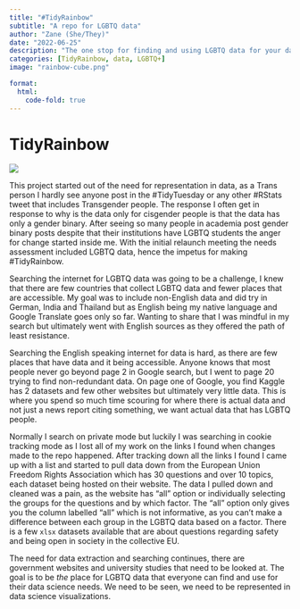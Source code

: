 ```yaml
---
title: "#TidyRainbow"
subtitle: "A repo for LGBTQ data"
author: "Zane (She/They)"
date: "2022-06-25"
description: "The one stop for finding and using LGBTQ data for your data science, machine learning and research needs."
categories: [TidyRainbow, data, LGBTQ+]
image: "rainbow-cube.png"

format: 
  html:
    code-fold: true
---
```


# TidyRainbow



![](TidyRainbow-banner.png)

This project started out of the need for representation in data, as a Trans person I hardly see anyone post in the #TidyTuesday or any other #RStats tweet that includes Transgender people. The response I often get in response to why is the data only for cisgender people is that the data has only a gender binary. After seeing so many people in academia post gender binary posts despite that their institutions have LGBTQ students the anger for change started inside me. With the initial relaunch meeting the needs assessment included LGBTQ data, hence the impetus for making #TidyRainbow.

Searching the internet for LGBTQ data was going to be a challenge, I knew that there are few countries that collect LGBTQ data and fewer places that are accessible. My goal was to include non-English data and did try in German, India and Thailand but as English being my native language and Google Translate goes only so far. Wanting to share that I was mindful in my search but ultimately went with English sources as they offered the path of least resistance.

Searching the English speaking internet for data is hard, as there are few places that have data and it being accessible. Anyone knows that most people never go beyond page 2 in Google search, but I went to page 20 trying to find non-redundant data. On page one of Google, you find Kaggle has 2 datasets and few other websites but ultimately very little data. This is where you spend so much time scouring for where there is actual data and not just a news report citing something, we want actual data that has LGBTQ people.

Normally I search on private mode but luckily I was searching in cookie tracking mode as I lost all of my work on the links I found when changes made to the repo happened. After tracking down all the links I found I came up with a list and started to pull data down from the European Union Freedom Rights Association which has 30 questions and over 10 topics, each dataset being hosted on their website. The data I pulled down and cleaned was a pain, as the website has "all" option or individually selecting the groups for the questions and by which factor. The "all" option only gives you the column labelled "all" which is not informative, as you can't make a difference between each group in the LGBTQ data based on a factor. There is a few `xlsx` datasets available that are about questions regarding safety and being open in society in the collective EU.

The need for data extraction and searching continues, there are government websites and university studies that need to be looked at. The goal is to be *the* place for LGBTQ data that everyone can find and use for their data science needs. We need to be seen, we need to be represented in data science visualizations.
